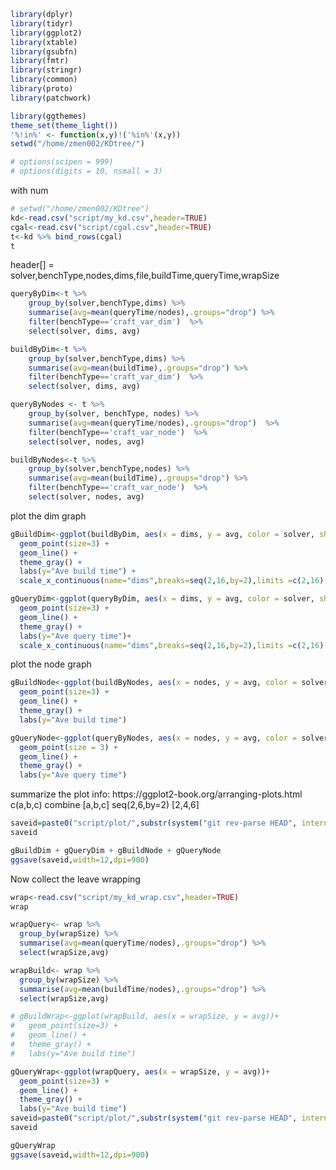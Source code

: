 
```r

library(dplyr)
library(tidyr)
library(ggplot2)
library(xtable)
library(gsubfn)
library(fmtr)
library(stringr)
library(common)
library(proto)
library(patchwork)

library(ggthemes)
theme_set(theme_light())
'%!in%' <- function(x,y)!('%in%'(x,y))
setwd("/home/zmen002/KDtree/")

# options(scipen = 999)
# options(digits = 10, nsmall = 3)
```

with num 
```R
# setwd("/home/zmen002/KDtree")
kd<-read.csv("script/my_kd.csv",header=TRUE)
cgal<-read.csv("script/cgal.csv",header=TRUE)
t<-kd %>% bind_rows(cgal)
t
```

header[] = solver,benchType,nodes,dims,file,buildTime,queryTime,wrapSize
 
```R
queryByDim<-t %>% 
    group_by(solver,benchType,dims) %>%
    summarise(avg=mean(queryTime/nodes),.groups="drop") %>% 
    filter(benchType=='craft_var_dim')  %>%
    select(solver, dims, avg)

buildByDim<-t %>% 
    group_by(solver,benchType,dims) %>%
    summarise(avg=mean(buildTime),.groups="drop") %>% 
    filter(benchType=='craft_var_dim')  %>%
    select(solver, dims, avg)
```

```R
queryByNodes <- t %>%
    group_by(solver, benchType, nodes) %>%
    summarise(avg=mean(queryTime/nodes),.groups="drop")  %>% 
    filter(benchType=='craft_var_node')  %>%
    select(solver, nodes, avg)

buildByNodes<-t %>% 
    group_by(solver,benchType,nodes) %>%
    summarise(avg=mean(buildTime),.groups="drop") %>% 
    filter(benchType=='craft_var_node')  %>%
    select(solver, nodes, avg)
```

plot the dim graph
```R
gBuildDim<-ggplot(buildByDim, aes(x = dims, y = avg, color = solver, shape = solver))+
  geom_point(size=3) +
  geom_line() + 
  theme_gray() + 
  labs(y="Ave build time") +
  scale_x_continuous(name="dims",breaks=seq(2,16,by=2),limits =c(2,16) )

gQueryDim<-ggplot(queryByDim, aes(x = dims, y = avg, color = solver, shape = solver))+
  geom_point(size=3) +
  geom_line() + 
  theme_gray() + 
  labs(y="Ave query time")+
  scale_x_continuous(name="dims",breaks=seq(2,16,by=2),limits =c(2,16) )

```

plot the node graph
```R
gBuildNode<-ggplot(buildByNodes, aes(x = nodes, y = avg, color = solver, shape = solver))+
  geom_point(size=3) +
  geom_line() + 
  theme_gray() +
  labs(y="Ave build time")

gQueryNode<-ggplot(queryByNodes, aes(x = nodes, y = avg, color = solver, shape = solver))+
  geom_point(size = 3) +
  geom_line() + 
  theme_gray() +
  labs(y="Ave query time")

```

summarize the plot info: https://ggplot2-book.org/arranging-plots.html
c(a,b,c) combine [a,b,c]
seq(2,6,by=2) [2,4,6]

```R
saveid=paste0("script/plot/",substr(system("git rev-parse HEAD", intern=TRUE),0,7),".png")
saveid

gBuildDim + gQueryDim + gBuildNode + gQueryNode
ggsave(saveid,width=12,dpi=900)
```

Now collect the leave wrapping
```R
wrap<-read.csv("script/my_kd_wrap.csv",header=TRUE)
wrap 

wrapQuery<- wrap %>% 
  group_by(wrapSize) %>%
  summarise(avg=mean(queryTime/nodes),.groups="drop") %>%
  select(wrapSize,avg)

wrapBuild<- wrap %>% 
  group_by(wrapSize) %>%
  summarise(avg=mean(buildTime/nodes),.groups="drop") %>%
  select(wrapSize,avg)

# gBuildWrap<-ggplot(wrapBuild, aes(x = wrapSize, y = avg))+
#   geom_point(size=3) +
#   geom_line() + 
#   theme_gray() + 
#   labs(y="Ave build time")

gQueryWrap<-ggplot(wrapQuery, aes(x = wrapSize, y = avg))+
  geom_point(size=3) +
  geom_line() + 
  theme_gray() + 
  labs(y="Ave build time")
saveid=paste0("script/plot/",substr(system("git rev-parse HEAD", intern=TRUE),0,7),"wrap.png")
saveid

gQueryWrap
ggsave(saveid,width=12,dpi=900)
```
